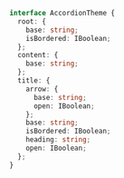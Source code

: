 ```ts
interface AccordionTheme {
  root: {
    base: string;
    isBordered: IBoolean;
  };
  content: {
    base: string;
  };
  title: {
    arrow: {
      base: string;
      open: IBoolean;
    };
    base: string;
    isBordered: IBoolean;
    heading: string;
    open: IBoolean;
  };
}
```
